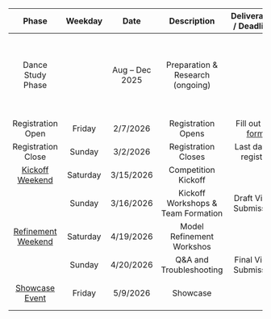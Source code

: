 | Phase              | Weekday  | Date           | Description                           | Deliverables / Deadlines               | Notes                     |
| :------------------: | :--------: | :--------------: | :-------------------------------------: | :--------------------------------------: | :-------------------------: |
| Dance Study Phase  |         | Aug – Dec 2025 | Preparation & Research (ongoing)      |                                       | Selecting dancers to learn the basic movements of the chosen style |
| Registration Open  | Friday   | 2/7/2026       | Registration Opens                    | Fill out the [form](registration.qmd) |                           |
| Registration Close | Sunday   | 3/2/2026       | Registration Closes                   | Last day to register                   |                           |
| [Kickoff Weekend](kickoff.qmd)    | Saturday | 3/15/2026      | Competition Kickoff                  |       | Intro & workshops         |
|                    | Sunday   | 3/16/2026      | Kickoff Workshops & Team Formation    |   Draft Video Submission                                     |                           |
| [Refinement Weekend](refinement.qmd) | Saturday | 4/19/2026      | Model Refinement Workshos        |     | Feedback sessions         |
|                    | Sunday   | 4/20/2026      | Q&A and Troubleshooting               |  Final Video Submission                                       |                           |
| [Showcase Event](showcase.qmd)     | Friday   | 5/9/2026       | Showcase  |     | Celebration & networking  |
